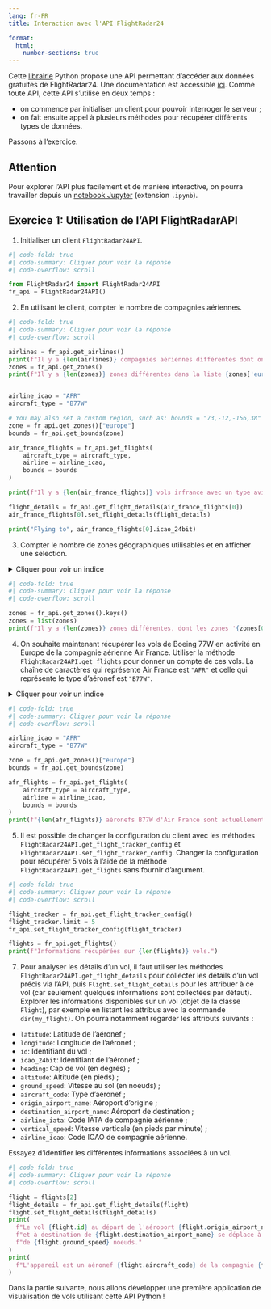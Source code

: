 ```yaml
---
lang: fr-FR
title: Interaction avec l'API FlightRadar24

format:
  html:
    number-sections: true
---
```


Cette [librairie](https://github.com/JeanExtreme002/FlightRadarAPI) Python propose une API permettant d'accéder aux données gratuites de FlightRadar24. Une documentation est accessible [ici](https://jeanextreme002.github.io/FlightRadarAPI/python/). Comme toute API, cette API s'utilise en deux temps :

- on commence par initialiser un client pour pouvoir interroger le serveur ;
- on fait ensuite appel à plusieurs méthodes pour récupérer différents types de données. 

Passons à l'exercice.

::: {.callout-note appearance="simple"}

## Attention

Pour explorer l'API plus facilement et de manière interactive, on pourra travailler depuis un [notebook Jupyter](https://jupyter.org/try-jupyter/notebooks/?path=notebooks/Intro.ipynb) (extension `.ipynb`).
:::

::: {.callout-tip collapse="false" icon=false}
## `<i class="bi bi-book"></i>`{=html} Exercice 1: Utilisation de l'API FlightRadarAPI

1. Initialiser un client `FlightRadar24API`.

```python
#| code-fold: true
#| code-summary: Cliquer pour voir la réponse
#| code-overflow: scroll

from FlightRadar24 import FlightRadar24API
fr_api = FlightRadar24API()
```

2. En utilisant le client, compter le nombre de compagnies aériennes.

```python
#| code-fold: true
#| code-summary: Cliquer pour voir la réponse
#| code-overflow: scroll

airlines = fr_api.get_airlines()
print(f"Il y a {len(airlines)} compagnies aériennes différentes dont on peut récupérer les vols {airlines}.")
zones = fr_api.get_zones()
print(f"Il y a {len(zones)} zones différentes dans la liste {zones['europe']['subzones']['france']}.")


airline_icao = "AFR"
aircraft_type = "B77W"

# You may also set a custom region, such as: bounds = "73,-12,-156,38"
zone = fr_api.get_zones()["europe"]
bounds = fr_api.get_bounds(zone)

air_france_flights = fr_api.get_flights(
    aircraft_type = aircraft_type,
    airline = airline_icao,
    bounds = bounds
)

print(f"Il y a {len(air_france_flights)} vols irfrance avec un type avion B77W. {air_france_flights}")

flight_details = fr_api.get_flight_details(air_france_flights[0])
air_france_flights[0].set_flight_details(flight_details)

print("Flying to", air_france_flights[0].icao_24bit)

```

3. Compter le nombre de zones géographiques utilisables et en afficher une selection.

<details>
<summary>Cliquer pour voir un indice</summary>
La méthode `FlightRadar24API.get_zones` retourne un dictionnaire contenant une clé pour chaque zone.
</details>

```python
#| code-fold: true
#| code-summary: Cliquer pour voir la réponse
#| code-overflow: scroll

zones = fr_api.get_zones().keys()
zones = list(zones)
print(f"Il y a {len(zones)} zones différentes, dont les zones '{zones[0]}', '{zones[1]}', '{zones[2]}', etc.")
```

4. On souhaite maintenant récupérer les vols de Boeing 77W en activité en Europe de la compagnie aérienne Air France. Utiliser la méthode `FlightRadar24API.get_flights` pour donner un compte de ces vols. La chaîne de caractères qui représente Air France est `"AFR"` et celle qui représente le type d'aéronef est `"B77W"`.

<details>
<summary>Cliquer pour voir un indice</summary>
La méthode à utiliser prend un argument `bounds`, que la méthode `FlightRadar24API.get_bounds` permet de récupérer à partir d'une zone géographique.
</details>

```python
#| code-fold: true
#| code-summary: Cliquer pour voir la réponse
#| code-overflow: scroll

airline_icao = "AFR"
aircraft_type = "B77W"

zone = fr_api.get_zones()["europe"]
bounds = fr_api.get_bounds(zone)

afr_flights = fr_api.get_flights(
    aircraft_type = aircraft_type,
    airline = airline_icao,
    bounds = bounds
)
print(f"{len(afr_flights)} aéronefs B77W d'Air France sont actuellement en activité en Europe.")
```

5. Il est possible de changer la configuration du client avec les méthodes `FlightRadar24API.get_flight_tracker_config` et `FlightRadar24API.set_flight_tracker_config`. Changer la configuration pour récupérer 5 vols à l'aide de la méthode `FlightRadar24API.get_flights` sans fournir d'argument.

```python
#| code-fold: true
#| code-summary: Cliquer pour voir la réponse
#| code-overflow: scroll

flight_tracker = fr_api.get_flight_tracker_config()
flight_tracker.limit = 5
fr_api.set_flight_tracker_config(flight_tracker)

flights = fr_api.get_flights()
print(f"Informations récupérées sur {len(flights)} vols.")
```

7. Pour analyser les détails d'un vol, il faut utiliser les méthodes `FlightRadar24API.get_flight_details` pour collecter les détails d'un vol précis via l'API, puis `Flight.set_flight_details` pour les attribuer à ce vol (car seulement quelques informations sont collectées par défaut). Explorer les informations disponibles sur un vol (objet de la classe `Flight`), par exemple en listant les attribus avec la commande `dir(my_flight)`. On pourra notamment regarder les attributs suivants :

  - `latitude`: Latitude de l'aéronef ;
  - `longitude`: Longitude de l'aéronef ;
  - `id`: Identifiant du vol ;
  - `icao_24bit`: Identifiant de l'aéronef ;
  - `heading`: Cap de vol (en degrés) ;
  - `altitude`: Altitude (en pieds) ;
  - `ground_speed`: Vitesse au sol (en noeuds) ;
  - `aircraft_code`: Type d'aéronef ;
  - `origin_airport_name`: Aéroport d'origine ;
  - `destination_airport_name`: Aéroport de destination ;
  - `airline_iata`: Code IATA de compagnie aérienne ;
  - `vertical_speed`: Vitesse verticale (en pieds par minute) ;
  - `airline_icao`: Code ICAO de compagnie aérienne.

Essayez d'identifier les différentes informations associées à un vol.

```python
#| code-fold: true
#| code-summary: Cliquer pour voir la réponse
#| code-overflow: scroll

flight = flights[2]
flight_details = fr_api.get_flight_details(flight)
flight.set_flight_details(flight_details)
print(
  f"Le vol {flight.id} au départ de l'aéroport {flight.origin_airport_name} "
  f"et à destination de {flight.destination_airport_name} se déplace à une vitesse "
  f"de {flight.ground_speed} noeuds."
)
print(
  f"L'appareil est un aéronef {flight.aircraft_code} de la compagnie {flight.airline_icao}."
)
```
:::

Dans la partie suivante, nous allons développer une première application de visualisation de vols utilisant cette API Python !
